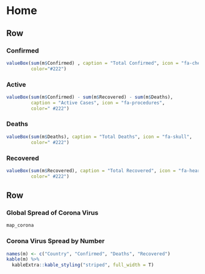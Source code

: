 Home
===================================== 

Row
-----------------------------------------------------------------------


### Confirmed

```r
valueBox(sum(m$Confirmed) , caption = "Total Confirmed", icon = "fa-check", 
         color="#222")
```

### Active

```r
valueBox(sum(m$Confirmed) - sum(m$Recovered) - sum(m$Deaths), 
         caption = "Active Cases", icon = "fa-procedures", 
         color=" #222")
```


### Deaths

```r
valueBox(sum(m$Deaths), caption = "Total Deaths", icon = "fa-skull", 
         color=" #222")
```

### Recovered

```r
valueBox(sum(m$Recovered), caption = "Total Recovered", icon = "fa-heart", 
         color=" #222")
```

Row 
-----------------------------------------------------------------------


### Global Spread of Corona Virus

```r
map_corona
```


### Corona Virus Spread by Number {data-width=250}

```r
names(m) <- c("Country", "Confirmed", "Deaths", "Recovered")
kable(m) %>%
  kableExtra::kable_styling("striped", full_width = T) 
```

